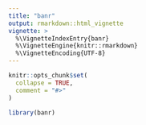 ```yaml
---
title: "banr"
output: rmarkdown::html_vignette
vignette: >
  %\VignetteIndexEntry{banr}
  %\VignetteEngine{knitr::rmarkdown}
  %\VignetteEncoding{UTF-8}
---
```


```r
knitr::opts_chunk$set(
  collapse = TRUE,
  comment = "#>"
)
```

```r
library(banr)
```
